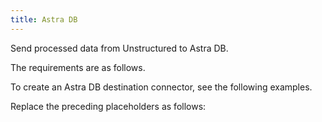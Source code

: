 ```yaml
---
title: Astra DB
---
```


Send processed data from Unstructured to Astra DB.

The requirements are as follows.


<AstraDBPrerequisites />

To create an Astra DB destination connector, see the following examples.


<CodeGroup>
    <AstraDBSDK />
    <AstraDBAPIRESTCreate />
</CodeGroup>

Replace the preceding placeholders as follows:


<AstraDBAPIPlaceholders />

